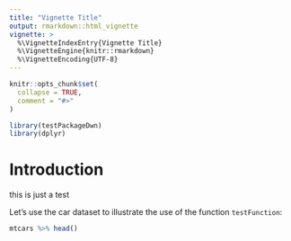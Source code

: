```yaml
---
title: "Vignette Title"
output: rmarkdown::html_vignette
vignette: >
  %\VignetteIndexEntry{Vignette Title}
  %\VignetteEngine{knitr::rmarkdown}
  %\VignetteEncoding{UTF-8}
---
```


```r
knitr::opts_chunk$set(
  collapse = TRUE,
  comment = "#>"
)
```

```r
library(testPackageDwn)
library(dplyr)
```

# Introduction
this is just a test


Let's use the car dataset to illustrate the use of the function `testFunction`:

```r
mtcars %>% head()
```
